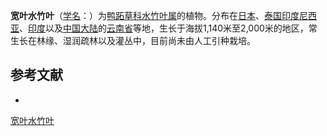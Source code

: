 {{Speciesbox
| name = 宽叶水竹叶
| status = 
| status_system = 
| image =
| genus = Murdannia
| species = japonica
| authority = (Thunb.) Foden
}}

'''宽叶水竹叶'''（[[学名|学名]]：{{lang|la|''Murdannia japonica''}}）为[[鸭跖草科|鸭跖草科]][[水竹叶属|水竹叶属]]的植物。分布在[[日本|日本]]、[[泰国印度尼西亚|泰国印度尼西亚]]、[[印度|印度]]以及[[中国大陆|中国大陆]]的[[云南省|云南省]]等地，生长于海拔1,140米至2,000米的地区，常生长在林缘、湿润疏林以及灌丛中，目前尚未由人工引种栽培。

== 参考文献 ==
<div class="references-small">
* {{cite web| url =http://www.bioinfo.cn/db05/KmzwSpecies.php?action=view&id=3312| title =宽叶水竹叶| work =《中国高等植物数据库全库》| publisher =中国科学院微生物研究所| author =昆明植物研究所| accessdate =2009-02-24| archive-date =2018-06-28| archive-url =https://web.archive.org/web/20180628204035/http://www.bioinfo.cn/db05/KmzwSpecies.php?action=view| dead-url =yes}}
</div>
{{Taxonbar|from=Q10951265}}

[[Category:水竹叶属|宽叶水竹叶]]


{{植物小作品}}